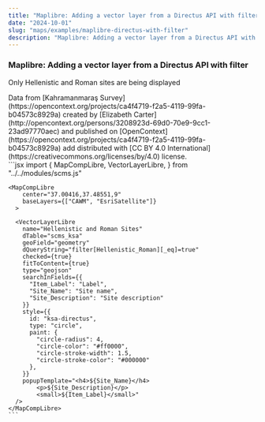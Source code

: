 ```yaml
---
title: "Maplibre: Adding a vector layer from a Directus API with filter"
date: "2024-10-01"
slug: "maps/examples/maplibre-directus-with-filter"
description: "Maplibre: Adding a vector layer from a Directus API with filter"
---
```



### Maplibre: Adding a vector layer from a Directus API with filter

Only Hellenistic and Roman sites are being displayed

<div className="row mt-3 mb-5 border-top border-bottom py-3">
  <div className="col-6">
    <MapCompLibre 
      center="37.00416,37.48551,9"
      baseLayers={["CAWM", "EsriSatellite"]}
    >
      <VectorLayerLibre
        name="Hellenistic and Roman Sites"
        dTable="scms_ksa"
        geoField="geometry"
        dQueryString="filter[Hellenistic_Roman][_eq]=true"
        checked={true}
        fitToContent={true}
        type="geojson"
        searchInFields={{
          "Item_Label": "Label",
          "Site_Name": "Site name",
          "Site_Description": "Site description"
        }}
        style={{
          id: "ksa-directus",
          type: "circle",
          paint: {
            "circle-radius": 4,
            "circle-color": "#ff0000",
            "circle-stroke-width": 1.5,
            "circle-stroke-color": "#000000"
          },
        }}
        popupTemplate="<h4>${Site_Name}</h4>
            <p>${Site_Description}</p>
            <small>${Item_Label}</small>"
      />
    </MapCompLibre>
    Data from [Kahramanmaraş Survey](https://opencontext.org/projects/ca4f4719-f2a5-4119-99fa-b04573c8929a) created by [Elizabeth Carter](http://opencontext.org/persons/3208923d-69d0-70e9-9cc1-23ad97770aec) and published on [OpenContext](https://opencontext.org/projects/ca4f4719-f2a5-4119-99fa-b04573c8929a) add distributed with [CC BY 4.0 International](https://creativecommons.org/licenses/by/4.0) license.
  </div>
  <div className="col-6">
    ```jsx
    import {
      MapCompLibre,
      VectorLayerLibre,
    } from "../../modules/scms.js"

    <MapCompLibre
        center="37.00416,37.48551,9"
        baseLayers={["CAWM", "EsriSatellite"]}
      >

      <VectorLayerLibre
        name="Hellenistic and Roman Sites"
        dTable="scms_ksa"
        geoField="geometry"
        dQueryString="filter[Hellenistic_Roman][_eq]=true"
        checked={true}
        fitToContent={true}
        type="geojson"
        searchInFields={{
          "Item_Label": "Label",
          "Site_Name": "Site name",
          "Site_Description": "Site description"
        }}
        style={{
          id: "ksa-directus",
          type: "circle",
          paint: {
            "circle-radius": 4,
            "circle-color": "#ff0000",
            "circle-stroke-width": 1.5,
            "circle-stroke-color": "#000000"
          },
        }}
        popupTemplate="<h4>${Site_Name}</h4>
            <p>${Site_Description}</p>
            <small>${Item_Label}</small>"
      />
    </MapCompLibre>
    ```

  </div>
</div>
